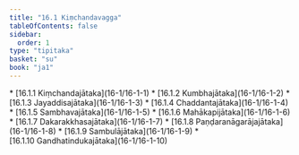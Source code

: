 ```yaml
---
title: "16.1 Kiṃchandavagga"
tableOfContents: false
sidebar:
  order: 1
type: "tipitaka"
basket: "su"
book: "ja1"
---
```



<DynamicBreadcrumb />



<TableOfContents book="ja1" section="16.1">
* [16.1.1 Kiṃchandajātaka](16-1/16-1-1)
* [16.1.2 Kumbhajātaka](16-1/16-1-2)
* [16.1.3 Jayaddisajātaka](16-1/16-1-3)
* [16.1.4 Chaddantajātaka](16-1/16-1-4)
* [16.1.5 Sambhavajātaka](16-1/16-1-5)
* [16.1.6 Mahākapijātaka](16-1/16-1-6)
* [16.1.7 Dakarakkhasajātaka](16-1/16-1-7)
* [16.1.8 Paṇḍaranāgarājajātaka](16-1/16-1-8)
* [16.1.9 Sambulājātaka](16-1/16-1-9)
* [16.1.10 Gandhatindukajātaka](16-1/16-1-10)
</TableOfContents>
